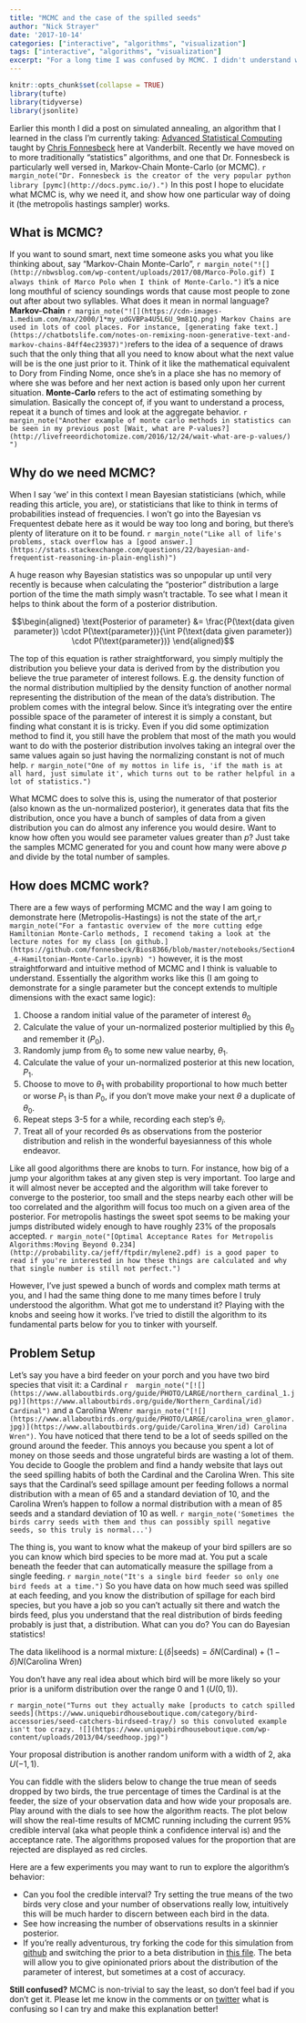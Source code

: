 ```yaml
---
title: "MCMC and the case of the spilled seeds"
author: "Nick Strayer"
date: '2017-10-14'
categories: ["interactive", "algorithms", "visualization"]
tags: ["interactive", "algorithms", "visualization"]
excerpt: "For a long time I was confused by MCMC. I didn't understand what it was, how it worked, and why we needed to do it. In this post I attempt to clear up those questions and allow you to play with the Metroplis Haystings algorithm as it attempts to find a posterior to help solve a mistery of two messy birds."
---
```

  
  
```r
knitr::opts_chunk$set(collapse = TRUE)
library(tufte)
library(tidyverse)
library(jsonlite)
```

Earlier this month I did a post on simulated annealing, an algorithm that I learned in the class I'm currently taking: [Advanced Statistical Computing](http://stronginference.com/Bios8366/) taught by [Chris Fonnesbeck](https://twitter.com/fonnesbeck) here at Vanderbilt. Recently we have moved on to more traditionally "statistics" algorithms, and one that Dr. Fonnesbeck is particularly well versed in, Markov-Chain Monte-Carlo (or MCMC). `r margin_note("Dr. Fonnesbeck is the creator of the very popular python library [pymc](http://docs.pymc.io/).")` In this post I hope to elucidate what MCMC is, why we need it, and show how one particular way of doing it (the metropolis hastings sampler) works. 

## What is MCMC?

If you want to sound smart, next time someone asks you what you like thinking about, say "Markov-Chain Monte-Carlo", `r margin_note("![](http://nbwsblog.com/wp-content/uploads/2017/08/Marco-Polo.gif) I always think of Marco Polo when I think of Monte-Carlo.")` it's a nice long mouthful of sciency soundings words that cause most people to zone out after about two syllables. What does it mean in normal language? __Markov-Chain__ `r margin_note("![](https://cdn-images-1.medium.com/max/2000/1*my_udGVBPa4U5L6U_9m81Q.png) Markov Chains are used in lots of cool places. For instance, [generating fake text.](https://chatbotslife.com/notes-on-remixing-noon-generative-text-and-markov-chains-84ff4ec23937)")`refers to the idea of a sequence of draws such that the only thing that all you need to know about what the next value will be is the one just prior to it. Think of it like the mathematical equivalent to Dory from Finding Nome, once she's in a place she has no memory of where she was before and her next action is based only upon her current situation. __Monte-Carlo__ refers to the act of estimating something by simulation. Basically the concept of, if you want to understand a process, repeat it a bunch of times and look at the aggregate behavior. `r margin_note("Another example of monte carlo methods in statistics can be seen in my previous post [Wait, what are P-values?](http://livefreeordichotomize.com/2016/12/24/wait-what-are-p-values/) ")`

## Why do we need MCMC?

When I say 'we' in this context I mean Bayesian statisticians (which, while reading this article, you are), or statisticians that like to think in terms of probabilities instead of frequencies. I won't go into the Bayesian vs Frequentest debate here as it would be way too long and boring, but there's plenty of literature on it to be found. `r margin_note("Like all of life's problems, stack overflow has a [good answer.](https://stats.stackexchange.com/questions/22/bayesian-and-frequentist-reasoning-in-plain-english)")`

A huge reason why Bayesian statistics was so unpopular up until very recently is because when calculating the "posterior" distribution a large portion of the time the math simply wasn't tractable. To see what I mean it helps to think about the form of a posterior distribution. 

$$\begin{aligned}
\text{Posterior of parameter} &= \frac{P(\text{data given parameter}) \cdot P(\text{parameter})}{\int P(\text{data given parameter}) \cdot P(\text{parameter})}
\end{aligned}$$

The top of this equation is rather straightforward, you simply multiply the distribution you believe your data is derived from by the distribution you believe the true parameter of interest follows. E.g. the density function of the normal distribution multiplied by the density function of another normal representing the distribution of the mean of the data's distribution. The problem comes with the integral below. Since it's integrating over the entire possible space of the parameter of interest it is simply a constant, but finding what constant it is is tricky. Even if you did some optimization method to find it, you still have the problem that most of the math you would want to do with the posterior distribution involves taking an integral over the same values again so just having the normalizing constant is not of much help. 
`r margin_note("One of my mottos in life is, 'if the math is at all hard, just simulate it', which turns out to be rather helpful in a lot of statistics.")`

What MCMC does to solve this is, using the numerator of that posterior (also known as the un-normalized posterior), it generates data that fits the distribution, once you have a bunch of samples of data from a given distribution you can do almost any inference you would desire. Want to know how often you would see parameter values greater than $p$? Just take the samples MCMC generated for you and count how many were above $p$ and divide by the total number of samples. 

## How does MCMC work?

There are a few ways of performing MCMC and the way I am going to demonstrate here (Metropolis-Hastings) is not the state of the art,`r margin_note("For a fantastic overview of the more cutting edge Hamiltonian Monte-Carlo methods, I recomend taking a look at the lecture notes for my class [on github.](https://github.com/fonnesbeck/Bios8366/blob/master/notebooks/Section4_4-Hamiltonian-Monte-Carlo.ipynb) ")` however, it is the most straightforward and intuitive method of MCMC and I think is valuable to understand. Essentially the algorithm works like this (I am going to demonstrate for a single parameter but the concept extends to multiple dimensions with the exact same logic):

1. Choose a random initial value of the parameter of interest $\theta_0$
2. Calculate the value of your un-normalized posterior multiplied by this $\theta_0$ and remember it ($P_0$). 
3. Randomly jump from $\theta_0$ to some new value nearby, $\theta_1$. 
4. Calculate the value of your un-normalized posterior at this new location, $P_1$. 
5. Choose to move to $\theta_1$ with probability proportional to how much better or worse $P_1$ is than $P_0$, if you don't move make your next $\theta$ a duplicate of $\theta_0$.
6. Repeat steps 3-5 for a while, recording each step's $\theta_i$. 
7. Treat all of your recorded $\theta$s as observations from the posterior distribution and relish in the wonderful bayesianness of this whole endeavor.

Like all good algorithms there are knobs to turn. For instance, how big of a jump your algorithm takes at any given step is very important. Too large and it will almost never be accepted and the algorithm will take forever to converge to the posterior, too small and the steps nearby each other will be too correlated and the algorithm will focus too much on a given area of the posterior. For metropolis hastings the sweet spot seems to be making your jumps distributed widely enough to have roughly 23% of the proposals accepted. `r margin_note("[Optimal Acceptance Rates for Metropolis Algorithms:Moving Beyond 0.234](http://probability.ca/jeff/ftpdir/mylene2.pdf) is a good paper to read if you're interested in how these things are calculated and why that single number is still not perfect.")` 

However, I've just spewed a bunch of words and complex math terms at you, and I had the same thing done to me many times before I truly understood the algorithm. What got me to understand it? Playing with the knobs and seeing how it works. I've tried to distill the algorithm to its fundamental parts below for you to tinker with yourself. 

## Problem Setup

Let's say you have a bird feeder on your porch and you have two bird species that visit it: a Cardinal `r  margin_note("[![](https://www.allaboutbirds.org/guide/PHOTO/LARGE/northern_cardinal_1.jpg)](https://www.allaboutbirds.org/guide/Northern_Cardinal/id) Cardinal")` and a Carolina Wren`r margin_note("[![](https://www.allaboutbirds.org/guide/PHOTO/LARGE/carolina_wren_glamor.jpg)](https://www.allaboutbirds.org/guide/Carolina_Wren/id) Carolina Wren")`. You have noticed that there tend to be a lot of seeds spilled on the ground around the feeder. This annoys you because you spent a lot of money on those seeds and those ungrateful birds are wasting a lot of them. You decide to Google the problem and find a handy website that lays out the seed spilling habits of both the Cardinal and the Carolina Wren. This site says that the Cardinal's seed spillage amount per feeding follows a normal distribution with a mean of 65 and a standard deviation of 10, and the Carolina Wren's happen to follow a normal distribution with a mean of 85 seeds and a standard deviation of 10 as well. `r margin_note('Sometimes the birds carry seeds with them and thus can possibly spill negative seeds, so this truly is normal...')` 

The thing is, you want to know what the makeup of your bird spillers are so you can know which bird species to be more mad at. You put a scale beneath the feeder that can automatically measure the spillage from a single feeding. `r margin_note("It's a single bird feeder so only one bird feeds at a time.")` So you have data on how much seed was spilled at each feeding, and you know the distribution of spillage for each bird species, but you have a job so you can't actually sit there and watch the birds feed, plus you understand that the real distribution of birds feeding probably is just that, a distribution. What can you do? You can do Bayesian statistics!

The data likelihood is a normal mixture: $L(\delta|\text{seeds}) = \delta N(\text{Cardinal}) + (1 - \delta)N(\text{Carolina Wren})$

You don't have any real idea about which bird will be more likely so your prior is a uniform distribution over the range 0 and 1 ($U(0,1)$).

`r margin_note("Turns out they actually make [products to catch spilled seeds](https://www.uniquebirdhouseboutique.com/category/bird-accessories/seed-catchers-birdseed-tray/) so this convoluted example isn't too crazy. ![](https://www.uniquebirdhouseboutique.com/wp-content/uploads/2013/04/seedhoop.jpg)")`

Your proposal distribution is another random uniform with a width of 2, aka $U(-1,1)$. 

You can fiddle with the sliders below to change the true mean of seeds dropped by two birds, the true percentage of times the Cardinal is at the feeder, the size of your observation data and how wide your proposals are. Play around with the dials to see how the algorithm reacts. The plot below will show the real-time results of MCMC running including the current 95% credible interval (aka what people think a confidence interval is) and the acceptance rate. The algorithms proposed values for the proportion that are rejected are displayed as red circles. 

<link rel="stylesheet" href="/js/mcmcExplainer/style.css">
<div class = 'fullwidth'>
<div id = 'data_plot'></div>
<div id = 'data_histogram'></div>    
<div id = 'sample_trace'></div>
<div id = 'sample_histogram'></div>
<div id = 'trace_viz'></div>
</div>
<script src="/js/mcmcExplainer/bundle.js"></script>

Here are a few experiments you may want to run to explore the algorithm's behavior: 

- Can you fool the credible interval? Try setting the true means of the two birds very close and your number of observations really low, intuitively this will be much harder to discern between each bird in the data. 
- See how increasing the number of observations results in a skinnier posterior.
- If you're really adventurous, try forking the code for this simulation from [github](https://github.com/nstrayer/mcmcDemo) and switching the prior to a beta distribution in [this file](https://github.com/nstrayer/mcmcDemo/blob/master/src/main.js#L27-L28). The beta will allow you to give opinionated priors about the distribution of the parameter of interest, but sometimes at a cost of accuracy. 

__Still confused?__ MCMC is non-trivial to say the least, so don't feel bad if you don't get it. Please let me know in the comments or on [twitter](https://www.twitter.com/NicholasStrayer) what is confusing so I can try and make this explanation better!
